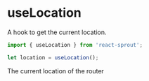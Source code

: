 # useLocation

A hook to get the current location.

```javascript
import { useLocation } from 'react-sprout';

let location = useLocation();
```

<Properties>
	<Property name="location" type="URL">
		The current location of the router
	</Property>
</Properties>
